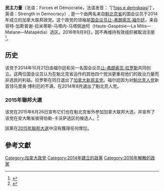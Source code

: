 {{NoteTA |G1=Country |1=zh-cn:地区主义;zh-tw:區域主義;}}
{{Infobox political party
| colorcode     = #01af58
| name    = 民主力量
| name_native   = Strength in Democracy<br>Forces et Démocratie
| logo          = [[File:Strengthindemocracy.png|275px]]
| leader        = 
| president     =
| foundation    = {{Start date|2014|10|21}}
| dissolution   = {{End date|2016|9|9}}
| headquarters  = [[魁北克省|魁北克省]]马塔内
| student_wing  =
| youth_wing    = 
| ideology      = {{nowrap|[[區域主義|區域主義]]<br>魁北克民族主義<br>[[参与民主制|参与民主制]]}}
| position      = [[中間主義|中間主義]]
| international = 
| affiliation1_title = 
| affiliation1_name = 
|seats1_title     = [[加拿大国会下议院|下议院]]席位
|seats1           = {{Infobox political party/seats|0|338|hex=#01af58}}
|seats2_title     = [[加拿大国会上议院|上议院]]席位
|seats2           = {{Infobox political party/seats|0|105|hex=#01af58}}
| colours       = [[綠|綠]]、[[白|白]]、[[藍|藍]]
| website       = [http://www.strengthindemocracy.org/ www.strengthindemocracy.org]（英語）<br>[https://web.archive.org/web/20141024024826/http://www.forcesetdemocratie.org/ www.forcesetdemocratie.org]（法語）
}}
'''民主力量'''（法语：Forces et Démocratie，法语发音： '['[[Help:法语国际音标|fɔʁs e demɔkʁasi]]']'，英语：Strength in Democracy）, 是一个由两名来自[[魁北克省|魁北克省]]的国会议员于2014年成立的加拿大联邦政党。这个政党的领袖是[[国会议员（加拿大）|国会议员]][[让-弗朗索瓦·福尔廷|让-弗朗索瓦·福尔廷]]，来自哥特-加斯普谢-拉米蒂斯-马塔内-马塔佩迪阿（Haute-Gaspésie—La Mitis—Matane—Matapédia）选区。2016年9月9日，因不再维持有效组织被{{le|加拿大联邦选举管理局|Elections Canada}}取消注册<ref>{{Cite web|url=http://www.cbc.ca/news/politics/grenier-strength-in-democracy-1.3755101|title=Regional start-up party Strength in Democracy deregistered by Elections Canada|last=Grenier|first=Éric|date=2016-09-09|website=|publisher=CBC News|access-date=2016-09-11|archive-date=2016-09-11|archive-url=https://web.archive.org/web/20160911032340/http://www.cbc.ca/news/politics/grenier-strength-in-democracy-1.3755101|dead-url=no}}</ref>。

== 历史 ==
该党于2014年10月21日由福尔廷和另一名国会议员[[让-弗朗索瓦·拉罗斯|让-弗朗索瓦·拉罗斯]]共同创立。这两位国会议员认为在魁北克省运作的其他四个党派更重视他们的政治力量而非选民的利益。拉罗斯在同日退出了[[加拿大新民主党|加拿大新民主党]]。福尔廷因为对[[魁北克人党|魁北克人党]]新首领马里奥·博利厄的不满，在2014年8月退出了魁北克人党。

=== 2015年聯邦大選 ===
该党在2015年6月26日宣布它们也在魁北克省外参加加拿大联邦大选，并宣布了该党在安大略省彼得伯勒-卡沃萨选区的候选人。<ref>{{cite web |url=http://www.forcesetdemocratie.org/peterborough_toban_leckie.html |title=存档副本 |accessdate=2015-09-27 |deadurl=yes |archiveurl=https://web.archive.org/web/20150924014535/http://www.forcesetdemocratie.org/peterborough_toban_leckie.html |archivedate=2015-09-24 }}</ref>

該黨在[[2015年加拿大國會下議院選舉|2015年聯邦大選]]中沒有獲得任何席位。

==參考文獻==
{{reflist}}
{{加拿大政党}}
[[Category:加拿大政党|Category:加拿大政党]]
[[Category:2014年建立的政黨|Category:2014年建立的政黨]]
[[Category:2016年解散的政黨|Category:2016年解散的政黨]]